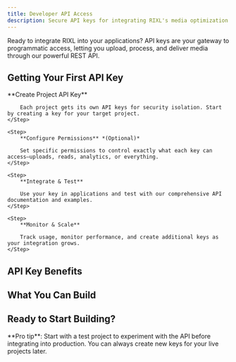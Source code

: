 ```yaml
---
title: Developer API Access
description: Secure API keys for integrating RIXL's media optimization power into your applications, workflows, and services.
---
```



Ready to integrate RIXL into your applications? API keys are your gateway to programmatic access,
letting you upload, process, and deliver media through our powerful REST API.

## Getting Your First API Key

<Steps>
    <Step>
        **Create Project API Key**

        Each project gets its own API keys for security isolation. Start by creating a key for your target project.
    </Step>

    <Step>
        **Configure Permissions** *(Optional)*

        Set specific permissions to control exactly what each key can access—uploads, reads, analytics, or everything.
    </Step>

    <Step>
        **Integrate & Test**

        Use your key in applications and test with our comprehensive API documentation and examples.
    </Step>

    <Step>
        **Monitor & Scale**

        Track usage, monitor performance, and create additional keys as your integration grows.
    </Step>
</Steps>

## API Key Benefits

<div className="grid gap-6 sm:grid-cols-2 lg:grid-cols-4 mt-6">
    <InfoCard
        title="Project Isolation"
        description="Each API key is scoped to a specific project, keeping your media and team access completely separate"
        icon="Shield"
    />
    <InfoCard
        title="Granular Permissions"
        description="Control whether keys can upload, read, manage feeds, or access analytics—perfect for different use cases"
        icon="Settings"
    />
    <InfoCard
        title="Usage Analytics"
        description="Monitor API calls, track performance, and identify optimization opportunities in real-time"
        icon="BarChart3"
    />
    <InfoCard
        title="Enterprise Security"
        description="Rotate keys easily, set expiration dates, and revoke access instantly when needed"
        icon="Lock"
    />
</div>

## What You Can Build

<div className="grid gap-6 sm:grid-cols-2 lg:grid-cols-3 mt-6">
    <InfoCard
        title="Web Applications"
        description="Direct media uploads, real-time processing status, and CDN delivery integration for seamless user experiences"
        icon="Globe"
    />
    <InfoCard
        title="Mobile Apps"
        description="Secure backend integration for user-generated content and automatic media optimization on any device"
        icon="Smartphone"
    />
    <InfoCard
        title="Content Workflows"
        description="Automated bulk processing, scheduled uploads, and content management systems for efficient operations"
        icon="Workflow"
    />
    <InfoCard
        title="Analytics & Reporting"
        description="Read-only access for usage analysis, performance monitoring, and business intelligence dashboards"
        icon="BarChart3"
    />
    <InfoCard
        title="Third-Party Integrations"
        description="Connect RIXL with your existing tools, platforms, and automated workflows for seamless operations"
        icon="Puzzle"
    />
    <InfoCard
        title="Custom Solutions"
        description="Build unique media experiences with our flexible API that adapts to your specific requirements"
        icon="Code"
    />
</div>

## Ready to Start Building?

<div className="grid gap-6 sm:grid-cols-2 lg:grid-cols-3">
    <InteractiveCard
        title="Create Your First API Key"
        description="Generate a secure API key for your project and start integrating RIXL today."
    href="/platform/account/api-access/overview"
        icon="Key"
    />
    <InteractiveCard
        title="Explore API Documentation"
        description="Dive into our comprehensive API reference with examples and detailed endpoints."
        href="/platform/api-reference/overview"
        icon="BookOpen"
    />
    <InteractiveCard
        title="Integration Examples"
        description="See real-world code examples and best practices for common integration patterns."
        href="/platform/api-reference/overview"
        icon="Code"
    />
</div>

<Callout type="tip">
    **Pro tip**: Start with a test project to experiment with the API before integrating into production. You can always create new keys for your live projects later.
</Callout>
